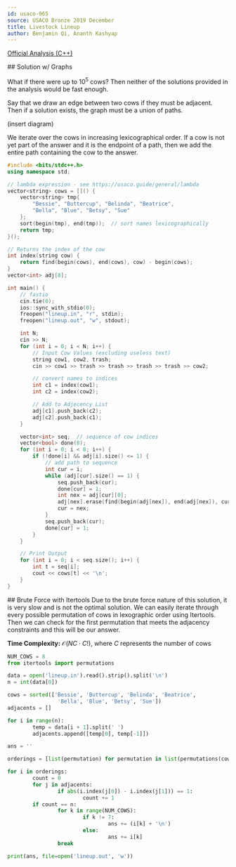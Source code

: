 ```yaml
---
id: usaco-965
source: USACO Bronze 2019 December
title: Livestock Lineup
author: Benjamin Qi, Ananth Kashyap
---
```


[Official Analysis (C++)](http://www.usaco.org/current/data/sol_lineup_bronze_dec19.html)


<LanguageSection>
<CPPSection>
## Solution w/ Graphs

What if there were up to $10^5$ cows? Then neither of the solutions provided in
the analysis would be fast enough.

Say that we draw an edge between two cows if they must be adjacent. Then if a
solution exists, the graph must be a union of paths.

(insert diagram)

We iterate over the cows in increasing lexicographical order. If a cow is not
yet part of the answer and it is the endpoint of a path, then we add the entire
path containing the cow to the answer.

```cpp
#include <bits/stdc++.h>
using namespace std;

// lambda expression - see https://usaco.guide/general/lambda
vector<string> cows = []() {
	vector<string> tmp{
		"Bessie", "Buttercup", "Belinda", "Beatrice",
		"Bella", "Blue", "Betsy", "Sue"
	};
	sort(begin(tmp), end(tmp));  // sort names lexicographically
	return tmp;
}();

// Returns the index of the cow
int index(string cow) {
	return find(begin(cows), end(cows), cow) - begin(cows);
}
vector<int> adj[8];

int main() {
	// fastio
	cin.tie(0);
	ios::sync_with_stdio(0);
	freopen("lineup.in", "r", stdin);
	freopen("lineup.out", "w", stdout);

	int N;
	cin >> N;
	for (int i = 0; i < N; i++) {
		// Input Cow Values (excluding useless text)
		string cow1, cow2, trash;
		cin >> cow1 >> trash >> trash >> trash >> trash >> cow2;

		// convert names to indices
		int c1 = index(cow1);
		int c2 = index(cow2);

		// Add to Adjecency List
		adj[c1].push_back(c2);
		adj[c2].push_back(c1);
	}

	vector<int> seq;  // sequence of cow indices
	vector<bool> done(8);
	for (int i = 0; i < 8; i++) {
		if (!done[i] && adj[i].size() <= 1) {
			// add path to sequence
			int cur = i;
			while (adj[cur].size() == 1) {
				seq.push_back(cur);
				done[cur] = 1;
				int nex = adj[cur][0];
				adj[nex].erase(find(begin(adj[nex]), end(adj[nex]), cur));
				cur = nex;
			}
			seq.push_back(cur);
			done[cur] = 1;
		}
	}

	// Print Output
	for (int i = 0; i < seq.size(); i++) {
		int t = seq[i];
		cout << cows[t] << '\n';
	}
}
```
</CPPSection>

<PySection>
## Brute Force with Itertools

<Warning>
Due to the brute force nature of this solution, it is very slow and is not the optimal solution.
</Warning>
We can easily iterate through every possible permutation of cows in lexographic order using Itertools. Then we can check for the first permutation that meets the adjacency constraints and this will be our answer. 

**Time Complexity:** $\mathcal{O}(NC \cdot C!)$, where $C$ represents the number of cows 
```py
NUM_COWS = 8
from itertools import permutations

data = open('lineup.in').read().strip().split('\n')
n = int(data[0])

cows = sorted(['Bessie', 'Buttercup', 'Belinda', 'Beatrice', 
				'Bella', 'Blue', 'Betsy', 'Sue'])
adjacents = []

for i in range(n):
		temp = data[i + 1].split(' ')
		adjacents.append([temp[0], temp[-1]])

ans = ''

orderings = [list(permutation) for permutation in list(permutations(cows))]

for i in orderings:
		count = 0
		for j in adjacents:
				if abs(i.index(j[0]) - i.index(j[1])) == 1:
						count += 1
		if count == n:
				for k in range(NUM_COWS):
						if k != 7:
								ans += (i[k] + '\n')
						else:
								ans += i[k]
				break

print(ans, file=open('lineup.out', 'w'))
```
</PySection>
</LanguageSection>
